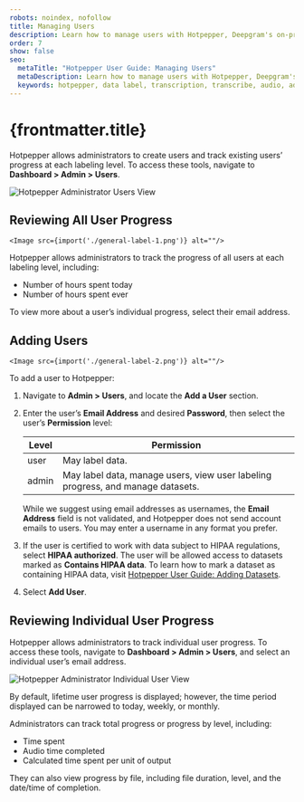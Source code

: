 ```yaml
---
robots: noindex, nofollow
title: Managing Users
description: Learn how to manage users with Hotpepper, Deepgram's on-premises data labeling tool.
order: 7
show: false
seo:
  metaTitle: "Hotpepper User Guide: Managing Users"
  metaDescription: Learn how to manage users with Hotpepper, Deepgram's on-premises data labeling tool.
  keywords: hotpepper, data label, transcription, transcribe, audio, adminstrator, add user, manage user, user progress, track user
---
```


# {frontmatter.title}

Hotpepper allows administrators to create users and track existing users’ progress at each labeling level. To access these tools, navigate to **Dashboard > Admin > Users**.

<div class="screenshot">
	<Image src={import('./hotpepper-cholula-manage-users.png')} alt="Hotpepper Administrator Users View"/>
</div>

<div class="annotated">

## Reviewing All User Progress
	<Image src={import('./general-label-1.png')} alt=""/>
</div>

Hotpepper allows administrators to track the progress of all users at each labeling level, including:

- Number of hours spent today
- Number of hours spent ever

To view more about a user’s individual progress, select their email address.

<div class="annotated">

## Adding Users
	<Image src={import('./general-label-2.png')} alt=""/>
</div>

To add a user to Hotpepper:

1. Navigate to **Admin > Users**, and locate the **Add a User** section.

2. Enter the user’s **Email Address** and desired **Password**, then select the user’s **Permission** level:

    | Level | Permission |
    | ----- |----- |
    | user  | May label data. |
    | admin | May label data, manage users, view user labeling progress, and manage datasets. |

    <Alert type="info">

    While we suggest using email addresses as usernames, the **Email Address** field is not validated, and Hotpepper does not send account emails to users. You may enter a username in any format you prefer.

    </Alert>

3. If the user is certified to work with data subject to HIPAA regulations, select **HIPAA authorized**. The user will be allowed access to datasets marked as **Contains HIPAA data**. To learn how to mark a dataset as containing HIPAA data, visit [Hotpepper User Guide: Adding Datasets](/on-prem/optional-components/hotpepper/managing-datasets/#adding-datasets).

4. Select **Add User**.

## Reviewing Individual User Progress

Hotpepper allows administrators to track individual user progress. To access these tools, navigate to **Dashboard > Admin > Users**, and select an individual user’s email address.

<div class="screenshot">
	<Image src={import('./hotpepper-cholula-review-user.png')} alt="Hotpepper Administrator Individual User View"/>
</div>

By default, lifetime user progress is displayed; however, the time period displayed can be narrowed to today, weekly, or monthly.

Administrators can track total progress or progress by level, including:

- Time spent
- Audio time completed
- Calculated time spent per unit of output

They can also view progress by file, including file duration, level, and the date/time of completion.